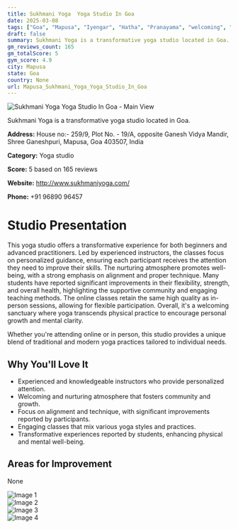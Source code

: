 ```yaml
---
title: Sukhmani Yoga  Yoga Studio In Goa
date: 2025-03-08
tags: ["Goa", "Mapusa", "Iyengar", "Hatha", "Pranayama", "welcoming", "transformative", "Mapusa"]  
draft: false
summary: Sukhmani Yoga is a transformative yoga studio located in Goa.
gm_reviews_count: 165
gm_totalScore: 5
gym_score: 4.9
city: Mapusa
state: Goa
country: None
url: Mapusa_Sukhmani_Yoga_Yoga_Studio_In_Goa
---
```


<div className="aspect-[16/9] relative my-8">
  <img 
    src="https://lh5.googleusercontent.com/p/AF1QipO63gAHzyrv3bd5PWjnoSUDIBIQo7uBB9cnk65w=w1920-h1080-k-no"
    alt="Sukhmani Yoga  Yoga Studio In Goa - Main View"
    className="object-cover absolute inset-0 w-full h-full rounded-lg"
  />
</div>

Sukhmani Yoga is a transformative yoga studio located in Goa.

**Address:** House no:- 259/9, Plot No. - 19/A, opposite Ganesh Vidya Mandir, Shree Ganeshpuri, Mapusa, Goa 403507, India

**Category:** Yoga studio

**Score:** 5 based on 165 reviews

**Website:** http://www.sukhmaniyoga.com/

**Phone:** +91 96890 96457

# Studio Presentation

This yoga studio offers a transformative experience for both beginners and advanced practitioners. Led by experienced instructors, the classes focus on personalized guidance, ensuring each participant receives the attention they need to improve their skills. The nurturing atmosphere promotes well-being, with a strong emphasis on alignment and proper technique. Many students have reported significant improvements in their flexibility, strength, and overall health, highlighting the supportive community and engaging teaching methods. The online classes retain the same high quality as in-person sessions, allowing for flexible participation. Overall, it's a welcoming sanctuary where yoga transcends physical practice to encourage personal growth and mental clarity.

Whether you're attending online or in person, this studio provides a unique blend of traditional and modern yoga practices tailored to individual needs.

## Why You'll Love It

- Experienced and knowledgeable instructors who provide personalized attention.
- Welcoming and nurturing atmosphere that fosters community and growth.
- Focus on alignment and technique, with significant improvements reported by participants.
- Engaging classes that mix various yoga styles and practices.
- Transformative experiences reported by students, enhancing physical and mental well-being.

## Areas for Improvement

None

<div className="grid grid-cols-1 xl:grid-cols-2 gap-4 my-8">
<div className="aspect-[4/3] relative"><img src="https://lh5.googleusercontent.com/p/AF1QipNVy5380qlyxGNbAIBNVG-3bwKCKqlGltctNplm=w1920-h1080-k-no" alt="Image 1" className="object-cover absolute inset-0 w-full h-full rounded-lg" /></div>
<div className="aspect-[4/3] relative"><img src="https://lh5.googleusercontent.com/p/AF1QipP3HfyhLCy02-OwyYoSrZWvrL2NtFg9yIKqOTHG=w1920-h1080-k-no" alt="Image 2" className="object-cover absolute inset-0 w-full h-full rounded-lg" /></div>
<div className="aspect-[4/3] relative"><img src="https://lh5.googleusercontent.com/p/AF1QipPoSrmkQoOa7PIfDLfAQss-XE7QntyIDSJGfoFB=w1920-h1080-k-no" alt="Image 3" className="object-cover absolute inset-0 w-full h-full rounded-lg" /></div>
<div className="aspect-[4/3] relative"><img src="https://lh5.googleusercontent.com/p/AF1QipOCGLxtiGlNweaXNzMg-tHdX0J9iPw1HGdXxg_1=w1920-h1080-k-no" alt="Image 4" className="object-cover absolute inset-0 w-full h-full rounded-lg" /></div>
</div>